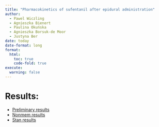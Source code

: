```yaml
---
title: "Pharmacokinetics of sufentanil after epidural administration"
author:   
  - Pawel Wiczling
  - Agnieszka Bienert
  - Paulina Okuńska
  - Agnieszka Borsuk-de Moor
  - Justyna Ber
date: today
date-format: long
format:
  html:
    toc: true
    code-fold: true
execute:
  warning: false
---
```


# Results:

* [Preliminary results](/preliminary-analysis.html "Preliminary results")
* [Nonmem results](/model-development.html "Nonmem results")
* [Stan results](/bayesian-analysis.html "Stan results")
